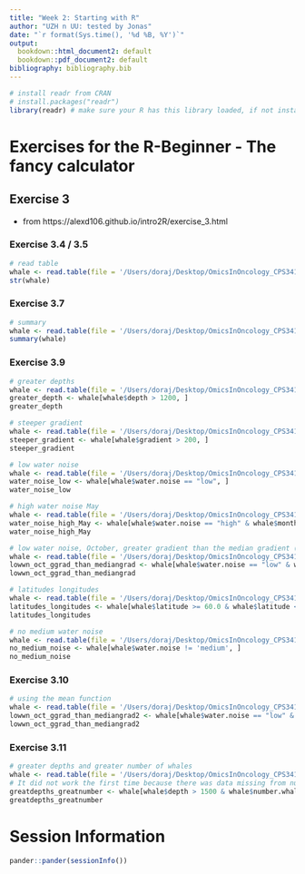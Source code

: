 ```yaml
---
title: "Week 2: Starting with R"
author: "UZH n UU: tested by Jonas"
date: "`r format(Sys.time(), '%d %B, %Y')`"
output:
  bookdown::html_document2: default
  bookdown::pdf_document2: default
bibliography: bibliography.bib
---
```


```r
# install readr from CRAN
# install.packages("readr")
library(readr) # make sure your R has this library loaded, if not install it (see line above)
```

# Exercises for the R-Beginner - The fancy calculator

## Exercise 3
* from https://alexd106.github.io/intro2R/exercise_3.html

### Exercise 3.4 / 3.5
```r
# read table
whale <- read.table(file = '/Users/doraj/Desktop/OmicsInOncology_CPS341nBio435_FS25/whaledata.txt', header = TRUE, sep = "\t", stringsAsFactors = TRUE)
str(whale)
```
### Exercise 3.7 
```r
# summary
whale <- read.table(file = '/Users/doraj/Desktop/OmicsInOncology_CPS341nBio435_FS25/whaledata.txt', header = TRUE, sep = "\t", stringsAsFactors = TRUE)
summary(whale)
```
### Exercise 3.9 
```r
# greater depths
whale <- read.table(file = '/Users/doraj/Desktop/OmicsInOncology_CPS341nBio435_FS25/whaledata.txt', header = TRUE, sep = "\t", stringsAsFactors = TRUE)
greater_depth <- whale[whale$depth > 1200, ]
greater_depth
```

```r
# steeper gradient
whale <- read.table(file = '/Users/doraj/Desktop/OmicsInOncology_CPS341nBio435_FS25/whaledata.txt', header = TRUE, sep = "\t", stringsAsFactors = TRUE)
steeper_gradient <- whale[whale$gradient > 200, ]
steeper_gradient
```

```r
# low water noise
whale <- read.table(file = '/Users/doraj/Desktop/OmicsInOncology_CPS341nBio435_FS25/whaledata.txt', header = TRUE, sep = "\t", stringsAsFactors = TRUE)
water_noise_low <- whale[whale$water.noise == "low", ]
water_noise_low
```

```r
# high water noise May
whale <- read.table(file = '/Users/doraj/Desktop/OmicsInOncology_CPS341nBio435_FS25/whaledata.txt', header = TRUE, sep = "\t", stringsAsFactors = TRUE)
water_noise_high_May <- whale[whale$water.noise == "high" & whale$month == "May", ]
water_noise_high_May
```

```r
# low water noise, October, greater gradient than the median gradient (132)
whale <- read.table(file = '/Users/doraj/Desktop/OmicsInOncology_CPS341nBio435_FS25/whaledata.txt', header = TRUE, sep = "\t", stringsAsFactors = TRUE)
lowwn_oct_ggrad_than_mediangrad <- whale[whale$water.noise == "low" & whale$month == "October" & whale$gradient > 132, ]
lowwn_oct_ggrad_than_mediangrad
```

```r
# latitudes longitudes
whale <- read.table(file = '/Users/doraj/Desktop/OmicsInOncology_CPS341nBio435_FS25/whaledata.txt', header = TRUE, sep = "\t", stringsAsFactors = TRUE)
latitudes_longitudes <- whale[whale$latitude >= 60.0 & whale$latitude <= 61.0 & whale$longitude >= -6.0 & whale$longitude <= -4.0, ]
latitudes_longitudes
```

```r
# no medium water noise
whale <- read.table(file = '/Users/doraj/Desktop/OmicsInOncology_CPS341nBio435_FS25/whaledata.txt', header = TRUE, sep = "\t", stringsAsFactors = TRUE)
no_medium_noise <- whale[whale$water.noise != 'medium', ]
no_medium_noise
```
### Exercise 3.10
```r
# using the mean function
whale <- read.table(file = '/Users/doraj/Desktop/OmicsInOncology_CPS341nBio435_FS25/whaledata.txt', header = TRUE, sep = "\t", stringsAsFactors = TRUE)
lowwn_oct_ggrad_than_mediangrad2 <- whale[whale$water.noise == "low" & whale$month == "October" & whale$gradient > median(whale$gradient), ]
lowwn_oct_ggrad_than_mediangrad2
```
### Exercise 3.11
```r
# greater depths and greater number of whales
whale <- read.table(file = '/Users/doraj/Desktop/OmicsInOncology_CPS341nBio435_FS25/whaledata.txt', header = TRUE, sep = "\t", stringsAsFactors = TRUE)
# It did not work the first time because there was data missing from number of whales. The solution is to exclude that data when calculating the mean.
greatdepths_greatnumber <- whale[whale$depth > 1500 & whale$number.whales > mean(whale$number.whales, na.rm = TRUE), ]
greatdepths_greatnumber
```
# Session Information

```r
pander::pander(sessionInfo())
```



